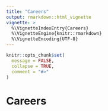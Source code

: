 ```yaml
---
title: "Careers"
output: rmarkdown::html_vignette
vignette: >
  %\VignetteIndexEntry{Careers}
  %\VignetteEngine{knitr::rmarkdown}
  %\VignetteEncoding{UTF-8}
---
```


```r
knitr::opts_chunk$set(
  message = FALSE,
  collapse = TRUE,
  comment = "#>"
)
```

# Careers
